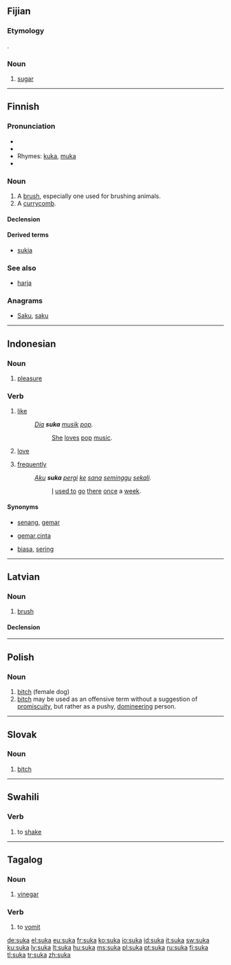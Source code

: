 ==Fijian==

===Etymology===
{{etyl|en|fj}} {{term|sugar}}.

===Noun===
{{infl|fj|noun}}

# [[sugar]]

----

==Finnish==
{{Finnish index|s|u}}

===Pronunciation===
* {{rhymes|ukɑ|lang=fi}}
* {{hyphenation|su|ka}}
* Rhymes: [[kuka]], [[muka]]
* {{IPA|/ˈsukɑ/|lang=fi}}

===Noun===
{{infl|fi|noun}}

# A [[brush]], especially one used for brushing animals.
# A [[currycomb]].

====Declension====
{{fi-decl-kala|su|k}}

====Derived terms====
* {{sense|verbs}} [[sukia]]

===See also===
* [[harja#Finnish|harja]]

===Anagrams===
* [[Saku#Finnish|Saku]], [[saku#Finnish|saku]]

----

==Indonesian==

===Noun===
{{infl|id|noun}}

# [[pleasure]]

===Verb===
{{infl|id|verb}}

# [[like]]
#: ''[[dia|Dia]] '''suka''' [[musik]] [[pop]].''
#:: [[she|She]] [[love]]s [[pop]] [[music]].
# [[love]]
# {{colloquial|lang=id}} [[frequently]]
#: ''[[aku|Aku]] '''suka''' [[pergi]] [[ke]] [[sana]] [[minggu|seminggu]] [[sekali]].''
#:: [[I]] [[used to]] [[go]] [[there]] [[once]] a [[week]].

====Synonyms====
* {{sense|like}} [[senang]], [[gemar]]
* {{sense|love}} [[gemar]],[[cinta]]
* {{sense|frequently}} [[biasa]], [[sering]]

----

==Latvian==

===Noun===
{{infl|lv|noun}}

# [[brush]]

====Declension====
{{lv-noun-d4|suk|a}}

----

==Polish==

===Noun===
{{infl|pl|noun|g=f}}

# [[bitch]] (female dog)
# [[bitch]] {{context|offensive|lang=pl}} may be used as an offensive term without a suggestion of [[promiscuity]], but rather as a pushy, [[domineering]] person.

----

==Slovak==

===Noun===
{{infl|sk|noun|g=f}}

# [[bitch]]

----

==Swahili==

===Verb===
{{infl|sw|verb}}

# to [[shake]]

----

==Tagalog==

===Noun===
{{infl|tl|noun}}

# [[vinegar]]

===Verb===
{{infl|tl|verb}}

# to [[vomit]]

[[de:suka]]
[[el:suka]]
[[eu:suka]]
[[fr:suka]]
[[ko:suka]]
[[io:suka]]
[[id:suka]]
[[it:suka]]
[[sw:suka]]
[[ku:suka]]
[[lv:suka]]
[[lt:suka]]
[[hu:suka]]
[[ms:suka]]
[[pl:suka]]
[[pt:suka]]
[[ru:suka]]
[[fi:suka]]
[[tl:suka]]
[[tr:suka]]
[[zh:suka]]